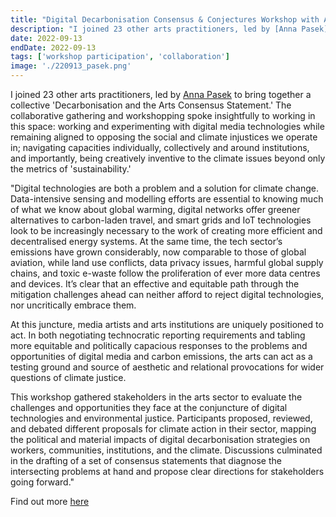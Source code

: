 ```yaml
---
title: "Digital Decarbonisation Consensus & Conjectures Workshop with Anne Pasek for Sunlight Doesn't Need a Pipeline"
description: "I joined 23 other arts practitioners, led by [Anna Pasek](https://www.annepasek.com/) to bring together a collective 'Decarbonisation and the Arts Consensus Statement.' The collaborative gathering and workshopping spoke insightfully to working in this space: working and experimenting with digital media technologies while remaining aligned to opposing the social and climate injustices we operate in; navigating capacities individually, collectively and around institutions, and importantly, being creatively inventive to the climate issues beyond only the metrics of 'sustainability.' "
date: 2022-09-13
endDate: 2022-09-13
tags: ['workshop participation', 'collaboration']
image: './220913_pasek.png'
---
```


I joined 23 other arts practitioners, led by [Anna Pasek](https://www.annepasek.com/) to bring together a collective 'Decarbonisation and the Arts Consensus Statement.' The collaborative gathering and workshopping spoke insightfully to working in this space: working and experimenting with digital media technologies while remaining aligned to opposing the social and climate injustices we operate in; navigating capacities individually, collectively and around institutions, and importantly, being creatively inventive to the climate issues beyond only the metrics of 'sustainability.'

"Digital technologies are both a problem and a solution for climate change. Data-intensive sensing and modelling efforts are essential to knowing much of what we know about global warming, digital networks offer greener alternatives to carbon-laden travel, and smart grids and IoT technologies look to be increasingly necessary to the work of creating more efficient and decentralised energy systems. At the same time, the tech sector’s emissions have grown considerably, now comparable to those of global aviation, while land use conflicts, data privacy issues, harmful global supply chains, and toxic e-waste follow the proliferation of ever more data centres and devices. It’s clear that an effective and equitable path through the mitigation challenges ahead can neither afford to reject digital technologies, nor uncritically embrace them. 

At this juncture, media artists and arts institutions are uniquely positioned to act. In both negotiating technocratic reporting requirements and tabling more equitable and politically capacious responses to the problems and opportunities of digital media and carbon emissions, the arts can act as a testing ground and source of aesthetic and relational provocations for wider questions of climate justice.

This workshop gathered stakeholders in the arts sector to evaluate the challenges and opportunities they face at the conjuncture of digital technologies and environmental justice. Participants proposed, reviewed, and debated different proposals for climate action in their sector, mapping the political and material impacts of digital decarbonisation strategies on workers, communities, institutions, and the climate. Discussions culminated in the drafting of a set of consensus statements that diagnose the intersecting problems at hand and propose clear directions for stakeholders going forward." 

Find out more [here](https://sunlightdoesntneedapipeline.com/2022/08/17/digital-decarbonisation-consensus-conjectures/)